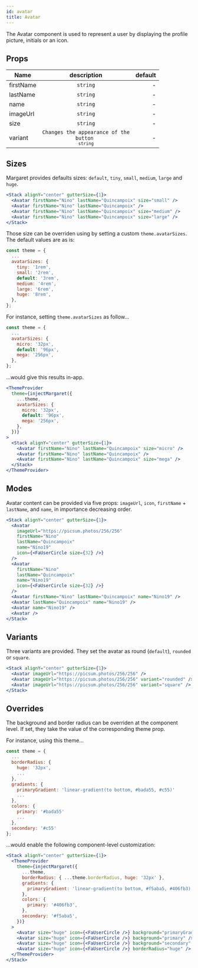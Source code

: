```yaml
---
id: avatar
title: Avatar
---
```


The Avatar component is used to represent a user by displaying the profile picture, initials or an icon.

## Props

| Name      |                           description                           | default |
| --------- | :-------------------------------------------------------------: | ------: |
| firstName |                            `string`                             |       - |
| lastName  |                            `string`                             |       - |
| name      |                            `string`                             |       - |
| imageUrl  |                            `string`                             |       - |
| size      |                            `string`                             |       - |
| variant   | <code>Changes the appearance of the button <br/>`string`</code> |       - |

## Sizes

Margaret provides defaults sizes: `default`, `tiny`, `small`, `medium`, `large` and `huge`.

```jsx live
<Stack alignY="center" gutterSize={1}>
  <Avatar firstName="Nino" lastName="Quincampoix" size="small" />
  <Avatar firstName="Nino" lastName="Quincampoix" />
  <Avatar firstName="Nino" lastName="Quincampoix" size="medium" />
  <Avatar firstName="Nino" lastName="Quincampoix" size="large" />
</Stack>
```

Those size can be overriden using by setting a custom `theme.avatarSizes`. The default
values are as is:

```js title="theme.js"
const theme = {
  ...
  avatarSizes: {
    tiny: '1rem',
    small: '2rem',
    default: '3rem',
    medium: '4rem',
    large: '6rem',
    huge: '8rem',
  },
};
```

For instance, setting `theme.avatarSizes` as follow…

```js title="theme.js"
const theme = {
  ...
  avatarSizes: {
    micro: '32px',
    default: '96px',
    mega: '256px',
  },
};
```

…would give this results in-app.

```jsx live
<ThemeProvider
  theme={injectMargaret({
    ...theme,
    avatarSizes: {
      micro: '32px',
      default: '96px',
      mega: '256px',
    },
  })}
>
  <Stack alignY="center" gutterSize={1}>
    <Avatar firstName="Nino" lastName="Quincampoix" size="micro" />
    <Avatar firstName="Nino" lastName="Quincampoix" />
    <Avatar firstName="Nino" lastName="Quincampoix" size="mega" />
  </Stack>
</ThemeProvider>
```

## Modes

Avatar content can be provided via five props: `imageUrl`, `icon`, `firstName` + `lastName`, and `name`, in importance decreasing order.

```jsx live
<Stack alignY="center" gutterSize={1}>
  <Avatar
    imageUrl="https://picsum.photos/256/256"
    firstName="Nino"
    lastName="Quincampoix"
    name="Nino19"
    icon={<FaUserCircle size={32} />}
  />
  <Avatar
    firstName="Nino"
    lastName="Quincampoix"
    name="Nino19"
    icon={<FaUserCircle size={32} />}
  />
  <Avatar firstName="Nino" lastName="Quincampoix" name="Nino19" />
  <Avatar lastName="Quincampoix" name="Nino19" />
  <Avatar name="Nino19" />
  <Avatar />
</Stack>
```

## Variants

Three variants are provided. They set the avatar as round (`default`), `rounded` or `square`.

```jsx live
<Stack alignY="center" gutterSize={1}>
  <Avatar imageUrl="https://picsum.photos/256/256" />
  <Avatar imageUrl="https://picsum.photos/256/256" variant="rounded" />
  <Avatar imageUrl="https://picsum.photos/256/256" variant="square" />
</Stack>
```

## Overrides

The background and border radius can be overriden at the component level.
If set, they take the value of the corresponding theme prop.

For instance, using this theme…

```js title="theme.js"
const theme = {
  ...
  borderRadius: {
    huge: '32px',
    ...
  },
  gradients: {
    primaryGradient: 'linear-gradient(to bottom, #bada55, #c55)'
    ...
  },
  colors: {
    primary: '#bada55'
    ...
  },
  secondary: '#c55'
};
```

…would enable the following component-level customization:

```jsx live
<Stack alignY="center" gutterSize={1}>
  <ThemeProvider
    theme={injectMargaret({
      ...theme,
      borderRadius: { ...theme.borderRadius, huge: '32px' },
      gradients: {
        primaryGradient: 'linear-gradient(to bottom, #f5aba5, #406fb3)',
      },
      colors: {
        primary: '#406fb3',
      },
      secondary: '#f5aba5',
    })}
  >
    <Avatar size="huge" icon={<FaUserCircle />} background="primaryGradient" />
    <Avatar size="huge" icon={<FaUserCircle />} background="primary" />
    <Avatar size="huge" icon={<FaUserCircle />} background="secondary" />
    <Avatar size="huge" icon={<FaUserCircle />} borderRadius="huge" />
  </ThemeProvider>
</Stack>
```
